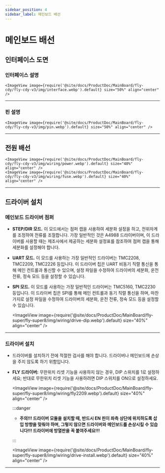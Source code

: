 ```yaml
---
sidebar_position: 4
sidebar_label: 메인보드 배선
---
```





# 메인보드 배선

## 인터페이스 도면

### 인터페이스 설명

    <ImageView image={require('@site/docs/ProductDoc/MainBoard/fly-cdy/fly-cdy-v3/img/interface.webp').default} size="50%" align="center" />

----

### 핀 설명

    <ImageView image={require('@site/docs/ProductDoc/MainBoard/fly-cdy/fly-cdy-v3/img/pin.webp').default} size="50%" align="center" />

---

## 전원 배선

    <ImageView image={require('@site/docs/ProductDoc/MainBoard/fly-cdy/fly-cdy-v3/img/wiring/power.webp').default} size="40%" align="center" />
    <ImageView image={require('@site/docs/ProductDoc/MainBoard/fly-cdy/fly-cdy-v3/img/wiring/fuse.webp').default} size="40%" align="center" />

----

## 드라이버 설치

### 메인보드 드라이버 점퍼

* **STEP/DIR 모드.** 이 모드에서는 점퍼 캡을 사용하여 세분화 설정을 하고, 전위차계를 조정하여 전류를 조절합니다. 가장 일반적인 것은 A4988 드라이버이며, 이 드라이버를 사용할 때는 제조사에서 제공하는 세분화 설정표를 참조하여 점퍼 캡을 통해 세분화를 설정해야 합니다.
* **UART 모드.** 이 모드를 사용하는 가장 일반적인 드라이버는 TMC2208, TMC2209, TMC2226 등입니다. 이 드라이버 칩은 UART 비동기 직렬 통신을 통해 메인 컨트롤과 통신할 수 있으며, 설정 파일을 수정하여 드라이버의 세분화, 운전 전류, 정숙 모드 등을 설정할 수 있습니다.
* **SPI 모드.** 이 모드를 사용하는 가장 일반적인 드라이버는 TMC5160, TMC2230 등입니다. 이 드라이버 칩은 SPI를 통해 메인 컨트롤과 동기 직렬 통신을 하며, 마찬가지로 설정 파일을 수정하여 드라이버의 세분화, 운전 전류, 정숙 모드 등을 설정할 수 있습니다.

    <ImageView image={require('@site/docs/ProductDoc/MainBoard/fly-super/fly-super8/img/wiring/drive-dip.webp').default} size="40%" align="center" />

----

### 드라이버 설치

* 드라이버를 설치하기 전에 적절한 검사를 해야 합니다. 드라이버나 메인보드에 손상을 주지 않도록 하기 위함입니다.
* **FLY 드라이버:** 무한위치 리셋 기능을 사용하지 않는 경우, DIP 스위치를 1로 설정하세요; 반대로 무한위치 리셋 기능을 사용하려면 DIP 스위치를 ON으로 설정하세요.

    <ImageView image={require('@site/docs/ProductDoc/MainBoard/fly-super/fly-super8/img/wiring/fly2209.webp').default} size="40%" align="center" />

    :::danger

    * **주의!!! 드라이버 모듈을 설치할 때, 반드시 EN 핀이 좌측 상단에 위치하도록 삽입 방향을 맞춰야 하며, 그렇지 않으면 드라이버와 메인보드를 손상시킬 수 있습니다!!! 드라이버에 방열판을 꼭 붙여주세요!!!**

    :::

    <ImageView image={require('@site/docs/ProductDoc/MainBoard/fly-super/fly-super8/img/wiring/drive-install.webp').default} size="40%" align="center" />


----